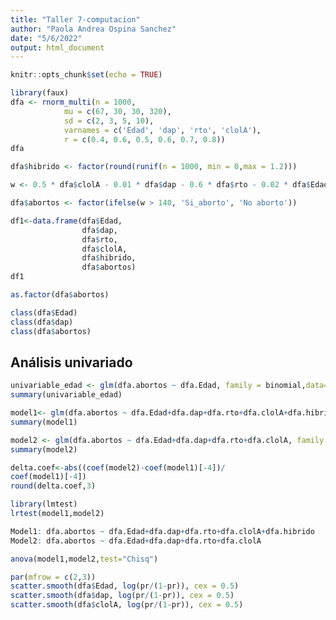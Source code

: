 ---
title: "Taller 7-computacion"
author: "Paola Andrea Ospina Sanchez"
date: "5/6/2022"
output: html_document
---

```{r setup, include=FALSE}
knitr::opts_chunk$set(echo = TRUE)
```

```{r}
library(faux)
dfa <- rnorm_multi(n = 1000,
            mu = c(67, 30, 30, 320),
            sd = c(2, 3, 5, 10),
            varnames = c('Edad', 'dap', 'rto', 'clolA'),
            r = c(0.4, 0.6, 0.5, 0.6, 0.7, 0.8))
dfa

dfa$hibrido <- factor(round(runif(n = 1000, min = 0,max = 1.2)))

w <- 0.5 * dfa$clolA - 0.01 * dfa$dap - 0.6 * dfa$rto - 0.02 * dfa$Edad

dfa$abortos <- factor(ifelse(w > 140, 'Si_aborto', 'No aborto'))
```

```{r}
df1<-data.frame(dfa$Edad,
                dfa$dap,
                dfa$rto,
                dfa$clolA,
                dfa$hibrido,
                dfa$abortos)
df1
```
```{r}
as.factor(dfa$abortos)

```
```{r}
class(dfa$Edad)
class(dfa$dap)
class(dfa$abortos)
```


## Análisis univariado

```{r}
univariable_edad <- glm(dfa.abortos ~ dfa.Edad, family = binomial,data=df1)
summary(univariable_edad)
```

```{r}
model1<- glm(dfa.abortos ~ dfa.Edad+dfa.dap+dfa.rto+dfa.clolA+dfa.hibrido, family = binomial, data = df1)
summary(model1)
```

```{r}
model2 <- glm(dfa.abortos ~ dfa.Edad+dfa.dap+dfa.rto+dfa.clolA, family = binomial, data = df1)
summary(model2)
```

```{r}
delta.coef<-abs((coef(model2)-coef(model1)[-4])/
coef(model1)[-4])
round(delta.coef,3)
```
```{r}
library(lmtest)
lrtest(model1,model2)

Model1: dfa.abortos ~ dfa.Edad+dfa.dap+dfa.rto+dfa.clolA+dfa.hibrido
Model2: dfa.abortos ~ dfa.Edad+dfa.dap+dfa.rto+dfa.clolA
```
```{r}
anova(model1,model2,test="Chisq")
```
```{r}
par(mfrow = c(2,3))
scatter.smooth(dfa$Edad, log(pr/(1-pr)), cex = 0.5) 
scatter.smooth(dfa$dap, log(pr/(1-pr)), cex = 0.5)
scatter.smooth(dfa$clolA, log(pr/(1-pr)), cex = 0.5)
```


